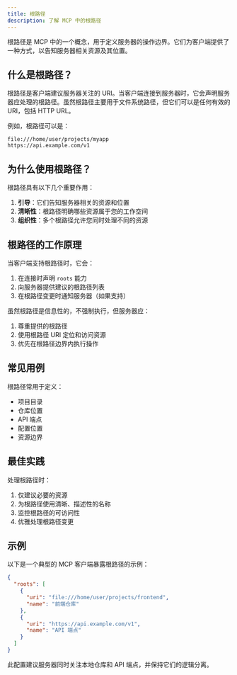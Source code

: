 ```yaml
---
title: 根路径
description: 了解 MCP 中的根路径
---
```


根路径是 MCP 中的一个概念，用于定义服务器的操作边界。它们为客户端提供了一种方式，以告知服务器相关资源及其位置。

## 什么是根路径？

根路径是客户端建议服务器关注的 URI。当客户端连接到服务器时，它会声明服务器应处理的根路径。虽然根路径主要用于文件系统路径，但它们可以是任何有效的 URI，包括 HTTP URL。

例如，根路径可以是：

```
file:///home/user/projects/myapp
https://api.example.com/v1
```

## 为什么使用根路径？

根路径具有以下几个重要作用：

1. **引导**：它们告知服务器相关的资源和位置
2. **清晰性**：根路径明确哪些资源属于您的工作空间
3. **组织性**：多个根路径允许您同时处理不同的资源

## 根路径的工作原理

当客户端支持根路径时，它会：

1. 在连接时声明 `roots` 能力
2. 向服务器提供建议的根路径列表
3. 在根路径变更时通知服务器（如果支持）

虽然根路径是信息性的，不强制执行，但服务器应：

1. 尊重提供的根路径
2. 使用根路径 URI 定位和访问资源
3. 优先在根路径边界内执行操作

## 常见用例

根路径常用于定义：

- 项目目录
- 仓库位置
- API 端点
- 配置位置
- 资源边界

## 最佳实践

处理根路径时：

1. 仅建议必要的资源
2. 为根路径使用清晰、描述性的名称
3. 监控根路径的可访问性
4. 优雅处理根路径变更

## 示例

以下是一个典型的 MCP 客户端暴露根路径的示例：

```json
{
  "roots": [
    {
      "uri": "file:///home/user/projects/frontend",
      "name": "前端仓库"
    },
    {
      "uri": "https://api.example.com/v1",
      "name": "API 端点"
    }
  ]
}
```

此配置建议服务器同时关注本地仓库和 API 端点，并保持它们的逻辑分离。
